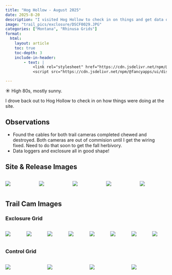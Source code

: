 ```yaml
---
title: "Hog Hollow - August 2025"
date: 2025-8-20
description: "I visited Hog Hollow to check in on things and get data off the data loggers"
image: "trail_pics/exclosure/DSCF0029.JPG"
categories: ["Montana", "Rhinusa Grids"]
format:
  html:
    layout: article
    toc: true
    toc-depth: 3
    include-in-header:
        - text: |
            <link rel="stylesheet" href="https://cdn.jsdelivr.net/npm/@fancyapps/ui/dist/fancybox.css" />
            <script src="https://cdn.jsdelivr.net/npm/@fancyapps/ui/dist/fancybox.umd.js"></script>

---
```


::: {.callout-note title="Weather"}
☀️ High 80s, mostly sunny. 
::: 

I drove back out to Hog Hollow to check in on how things were doing at the site.

## Observations  
- Found the cables for both trail cameras completed chewed and destroyed. Both cameras are out of commision until I get the wiring fixed. Need to do that soon to get the fall herbivory.
- Data loggers and exclosure all in good shape!

## Site & Release Images

:::{.columns}
::: {.column width="33%" .px-2}
[![](pics/IMG_1123.jpeg)](pics/IMG_1123.jpeg){data-fancybox="gallery" data-caption=""}
:::

::: {.column width="33%" .px-2}
[![](pics/IMG_1124.jpeg)](pics/IMG_1124.jpeg){data-fancybox="gallery" data-caption=""}
:::

::: {.column width="33%" .px-2}
[![](pics/IMG_1125.jpeg)](pics/IMG_1125.jpeg){data-fancybox="gallery" data-caption=""}
:::

::: {.column width="33%" .px-2}
[![](pics/IMG_1126.jpeg)](pics/IMG_1126.jpeg){data-fancybox="gallery" data-caption=""}
:::

::: {.column width="33%" .px-2}
[![](pics/IMG_1127.jpeg)](pics/IMG_1127.jpeg){data-fancybox="gallery" data-caption=""}
:::
:::

## Trail Cam Images

### Exclosure Grid
:::{.columns}
::: {.column width="33%" .px-2}
[![](trail_pics/exclosure/DSCF0001.JPG)](trail_pics/exclosure/DSCF0001.JPG){data-fancybox="gallery" data-caption=""}
:::

::: {.column width="33%" .px-2}
[![](trail_pics/exclosure/DSCF0009.JPG)](trail_pics/exclosure/DSCF0009.JPG){data-fancybox="gallery" data-caption=""}
:::

::: {.column width="33%" .px-2}
[![](trail_pics/exclosure/DSCF0014.JPG)](trail_pics/exclosure/DSCF0014.JPG){data-fancybox="gallery" data-caption=""}
:::

::: {.column width="33%" .px-2}
[![](trail_pics/exclosure/DSCF0029.JPG)](trail_pics/exclosure/DSCF0029.JPG){data-fancybox="gallery" data-caption=""}
:::

::: {.column width="33%" .px-2}
[![](trail_pics/exclosure/DSCF0087.JPG)](trail_pics/exclosure/DSCF0087.JPG){data-fancybox="gallery" data-caption=""}
:::

::: {.column width="33%" .px-2}
[![](trail_pics/exclosure/DSCF0120.JPG)](trail_pics/exclosure/DSCF0120.JPG){data-fancybox="gallery" data-caption=""}
:::

::: {.column width="33%" .px-2}
[![](trail_pics/exclosure/DSCF0187.JPG)](trail_pics/exclosure/DSCF0187.JPG){data-fancybox="gallery" data-caption=""}
:::

::: {.column width="33%" .px-2}
[![](trail_pics/exclosure/DSCF0201.JPG)](trail_pics/exclosure/DSCF0201.JPG){data-fancybox="gallery" data-caption=""}
:::


:::

### Control Grid
:::{.columns}
::: {.column width="33%" .px-2}
[![](trail_pics/control/DSCF0065.JPG)](trail_pics/control/DSCF0065.JPG){data-fancybox="gallery" data-caption=""}
:::

::: {.column width="33%" .px-2}
[![](trail_pics/control/DSCF0072.JPG)](trail_pics/control/DSCF0072.JPG){data-fancybox="gallery" data-caption=""}
:::

::: {.column width="33%" .px-2}
[![](trail_pics/control/DSCF0094.JPG)](trail_pics/control/DSCF0094.JPG){data-fancybox="gallery" data-caption=""}
:::

::: {.column width="33%" .px-2}
[![](trail_pics/control/DSCF0136.JPG)](trail_pics/control/DSCF0136.JPG){data-fancybox="gallery" data-caption=""}
:::

:::
  

